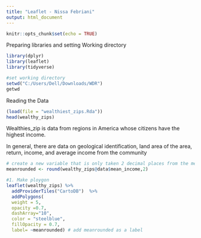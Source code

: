 ```yaml
---
title: "Leaflet - Nissa Febriani"
output: html_document
---
```


```r
knitr::opts_chunk$set(echo = TRUE)
```

Preparing libraries and setting Working directory
```r
library(dplyr)
library(leaflet)
library(tidyverse)

#set working directory
setwd("C:/Users/Dell/Downloads/WDR")
getwd

```

Reading the Data
```r
(load(file = "wealthiest_zips.Rda"))
head(wealthy_zips)
```
Wealthies_zip is data from regions in America whose citizens have the highest income.

In general, there are data on geological identification, land area of the area, return, income, and average income from the community


```r
# create a new variable that is only taken 2 decimal places from the mean of the input
meanrounded <- round(wealthy_zips@data$mean_income,2)

#1. Make ploygon
leaflet(wealthy_zips) %>%
  addProviderTiles("CartoDB")  %>%
  addPolygons(
  weight = 5,
  opacity =0.7,
  dashArray="10",
  color = "steelblue",
  fillOpacity = 0.7,
  label= ~meanrounded) # add meanrounded as a label
```

